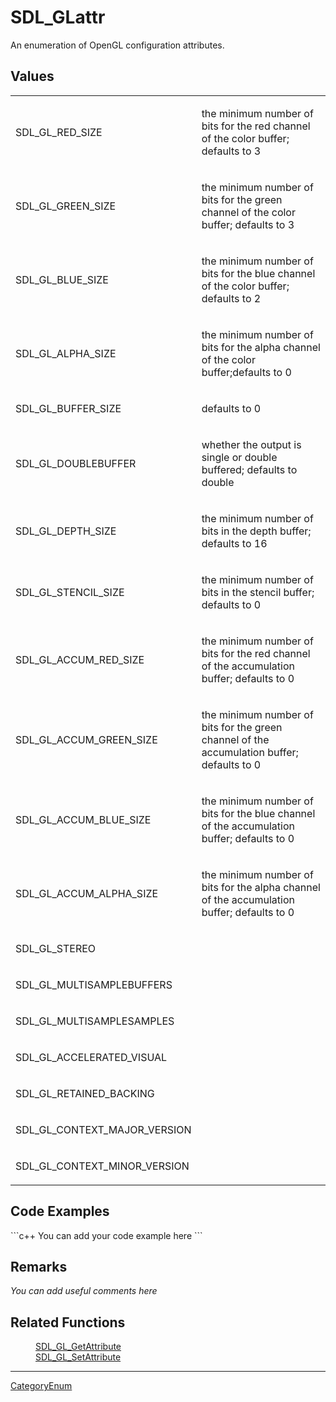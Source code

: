 <!-- pragma section-numbers off -->
<!-- pragma disable-camelcase -->

= SDL_GLattr =
An enumeration of OpenGL configuration attributes.


== Values ==
{|
|SDL_GL_RED_SIZE
|the minimum number of bits for the red channel of the color buffer; defaults to 3
|-
|SDL_GL_GREEN_SIZE
|the minimum number of bits for the green channel of the color buffer; defaults to 3
|-
|SDL_GL_BLUE_SIZE
|the minimum number of bits for the blue channel of the color buffer; defaults to 2
|-
|SDL_GL_ALPHA_SIZE
|the minimum number of bits for the alpha channel of the color buffer;defaults to 0
|-
|SDL_GL_BUFFER_SIZE
|defaults to 0
|-
|SDL_GL_DOUBLEBUFFER
|whether the output is single or double buffered; defaults to double
|-
|SDL_GL_DEPTH_SIZE
|the minimum number of bits in the depth buffer; defaults to 16
|-
|SDL_GL_STENCIL_SIZE
|the minimum number of bits in the stencil buffer; defaults to 0
|-
|SDL_GL_ACCUM_RED_SIZE
|the minimum number of bits for the red channel of the accumulation buffer; defaults to 0
|-
|SDL_GL_ACCUM_GREEN_SIZE
|the minimum number of bits for the green channel of the accumulation buffer; defaults to 0
|-
|SDL_GL_ACCUM_BLUE_SIZE
|the minimum number of bits for the blue channel of the accumulation buffer; defaults to 0
|-
|SDL_GL_ACCUM_ALPHA_SIZE
|the minimum number of bits for the alpha channel of the accumulation buffer; defaults to 0
|-
|SDL_GL_STEREO
|
|-
|SDL_GL_MULTISAMPLEBUFFERS
|
|-
|SDL_GL_MULTISAMPLESAMPLES
|
|-
|SDL_GL_ACCELERATED_VISUAL
|
|-
|SDL_GL_RETAINED_BACKING
|
|-
|SDL_GL_CONTEXT_MAJOR_VERSION
|
|-
|SDL_GL_CONTEXT_MINOR_VERSION
|
|}

== Code Examples ==
```c++
You can add your code example here
```

== Remarks ==
''You can add useful comments here''

== Related Functions ==
:[[SDL_GL_GetAttribute]]
:[[SDL_GL_SetAttribute]]

----
[[CategoryEnum]]
